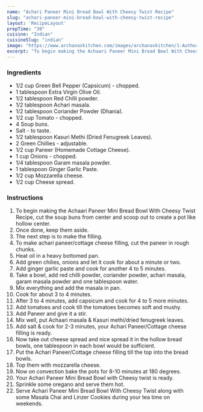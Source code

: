 ---
name: "Achari Paneer Mini Bread Bowl With Cheesy Twist Recipe"
slug: "achari-paneer-mini-bread-bowl-with-cheesy-twist-recipe"
layout: 'RecipeLayout'
prepTime: "30"
cuisine: "Indian"
cuisineSlug: "indian"
image: "https://www.archanaskitchen.com/images/archanaskitchen/1-Author/Pirateofkitchen-gmail.com/Achaari_Paneer_Mini_Bread_Bowl_With_Cheesy_Twist.jpg"
excerpt: "To begin making the Achaari Paneer Mini Bread Bowl With Cheesy Twist Recipe, cut the soup buns from center and scoop out to create a pot like hollow center"
---

### Ingredients

- 1/2 cup Green Bell Pepper (Capsicum) - chopped.
- 1 tablespoon Extra Virgin Olive Oil.
- 1/2 tablespoon Red Chilli powder.
- 1/2 tablespoon Achari masala.
- 1/2 tablespoon Coriander Powder (Dhania).
- 1/2 cup Tomato - chopped.
- 4 Soup buns.
- Salt - to taste.
- 1/2 tablespoon Kasuri Methi (Dried Fenugreek Leaves).
- 2 Green Chillies - adjustable.
- 1/2 cup Paneer (Homemade Cottage Cheese).
- 1 cup Onions - chopped.
- 1/4 tablespoon Garam masala powder.
- 1 tablespoon Ginger Garlic Paste.
- 1/2 cup Mozzarella cheese.
- 1/2 cup Cheese spread.

### Instructions

1. To begin making the Achaari Paneer Mini Bread Bowl With Cheesy Twist Recipe, cut the soup buns from center and scoop out to create a pot like hollow center.
1. Once done, keep them aside.
1. The next step is to make the filling.
1. To make achari paneer/cottage cheese filling, cut the paneer in rough chunks.
1. Heat oil in a heavy bottomed pan.
1. Add green chilies, onions and let it cook for about a minute or two.
1. Add ginger garlic paste and cook for another 4 to 5 minutes.
1. Take a bowl, add red chilli powder, coriander powder, achari masala, garam masala powder and one tablespoon water.
1. Mix everything and add the masala in pan.
1. Cook for about 3 to 4 minutes.
1. After 3 to 4 minutes, add capsicum and cook for 4 to 5 more minutes.
1. Add tomatoes and cook till the tomatoes becomes soft and mushy.
1. Add Paneer and give it a stir.
1. Mix well, put Achaari masala & Kasuri methi/dried fenugreek leaves.
1. Add salt & cook for 2-3 minutes, your Achari Paneer/Cottage cheese filling is ready.
1. Now take out cheese spread and nice spread it in the hollow bread bowls, one tablespoon in each bowl would be sufficient.
1. Put the Achari Paneer/Cottage cheese filling till the top into the bread bowls.
1. Top them with mozzarella cheese.
1. Now on convection bake the pots for 8-10 minutes at 180 degrees.
1. Your Achari Paneer Mini Bread Bowl with Cheesy twist is ready.
1. Sprinkle some oregano and serve them hot.
1. Serve Achari Paneer Mini Bread Bowl With Cheesy Twist along with some Masala Chai and Linzer Cookies during your tea time on weekends.
